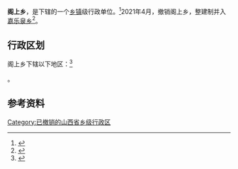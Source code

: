 {{中国乡级行政区|14/01/81/200/000}}

'''阁上乡'''，是{{PRC admin/fullname|14/01/81/200/000|3}}下辖的一个[[乡镇|乡镇]]级行政单位。<ref>{{PRC admin/ref sgc|{{PRC admin/parent|14/01/81/200/000}}}}</ref>2021年4月，撤销阁上乡，整建制并入[[嘉乐泉乡|嘉乐泉乡]]<ref>{{Cite web|title=太原市乡级行政区划变更情况- 太原本地宝|url=http://m.ty.bendibao.com/news/51532.shtm|access-date=2022-06-10|work=m.ty.bendibao.com|language=zh-CN}}</ref>。

== 行政区划 ==

阁上乡下辖以下地区：<ref>{{PRC admin/ref sgc|14/01/81/200/000}}</ref>

{{PRC admin/children|14/01/81/200/000}}。

== 参考资料 ==

{{reflist}}

{{行政区划小作品}}
{{PRC admin/navcat|14/01/81/200/000}}

[[Category:已撤销的山西省乡级行政区|Category:已撤销的山西省乡级行政区]]